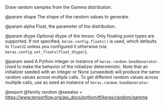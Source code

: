 Draw random samples from the Gamma distribution.

@param shape
The shape of the random values to generate.

@param alpha
Float, the parameter of the distribution.

@param dtype
Optional dtype of the tensor. Only floating point types are
supported. If not specified, `keras.config.floatx()` is used,
which defaults to `float32` unless you configured it otherwise (via
`keras.config.set_floatx(float_dtype)`).

@param seed
A Python integer or instance of
`keras.random.SeedGenerator`.
Used to make the behavior of the initializer
deterministic. Note that an initializer seeded with an integer
or None (unseeded) will produce the same random values
across multiple calls. To get different random values
across multiple calls, use as seed an instance
of `keras.random.SeedGenerator`.

@export
@family random
@seealso
+ <https://www.tensorflow.org/api_docs/python/tf/keras/random/gamma>
